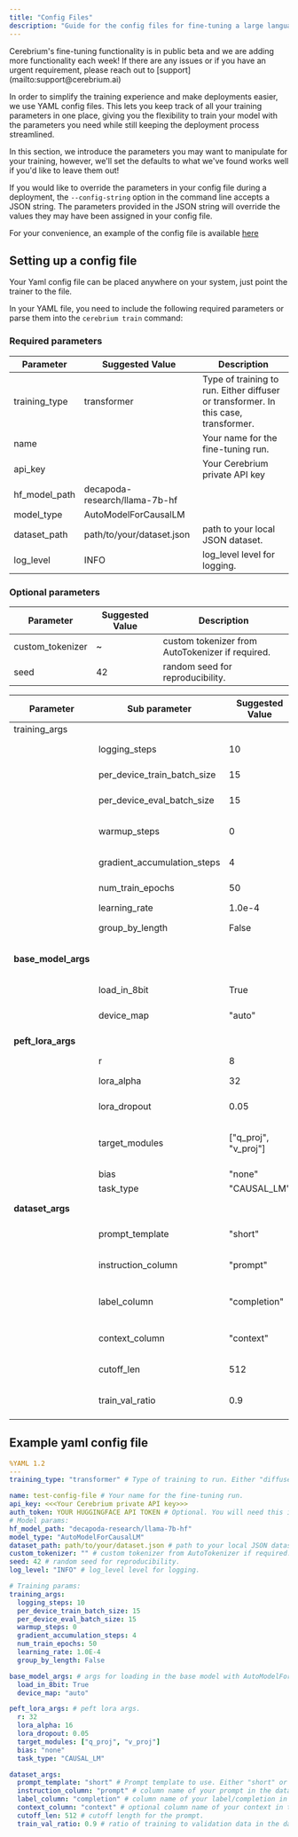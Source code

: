 ```yaml
---
title: "Config Files"
description: "Guide for the config files for fine-tuning a large language model on Cerebrium"
---
```


<Note>
  Cerebrium's fine-tuning functionality is in public beta and we are adding more
  functionality each week! If there are any issues or if you have an urgent
  requirement, please reach out to [support](mailto:support@cerebrium.ai)
</Note>

In order to simplify the training experience and make deployments easier, we use YAML config files. This lets you keep track of all your training parameters in one place, giving you the flexibility to train your model with the parameters you need while still keeping the deployment process streamlined.

In this section, we introduce the parameters you may want to manipulate for your training, however, we'll set the defaults to what we've found works well if you'd like to leave them out!

If you would like to override the parameters in your config file during a deployment, the `--config-string` option in the command line accepts a JSON string. The parameters provided in the JSON string will override the values they may have been assigned in your config file.

For your convenience, an example of the config file is available [here](#example-yaml-config-file)

## Setting up a config file

Your Yaml config file can be placed anywhere on your system, just point the trainer to the file.

In your YAML file, you need to include the following required parameters or parse them into the `cerebrium train` command:

### Required parameters

| Parameter     | Suggested Value               | Description                                                                         |
| ------------- | ----------------------------- | ----------------------------------------------------------------------------------- |
| training_type | transformer                   | Type of training to run. Either diffuser or transformer. In this case, transformer. |
| name          |                               | Your name for the fine-tuning run.                                                  |
| api_key       |                               | Your Cerebrium private API key                                                      |
| hf_model_path | decapoda-research/llama-7b-hf |                                                                                     |
| model_type    | AutoModelForCausalLM          |                                                                                     |
| dataset_path  | path/to/your/dataset.json     | path to your local JSON dataset.                                                    |
| log_level     | INFO                          | log_level level for logging.                                                        |

### Optional parameters

| Parameter        | Suggested Value | Description                                      |
| ---------------- | --------------- | ------------------------------------------------ |
| custom_tokenizer | ~               | custom tokenizer from AutoTokenizer if required. |
| seed             | 42              | random seed for reproducibility.                 |

| Parameter           | Sub parameter               | Suggested Value      | Description                                                            |
| ------------------- | --------------------------- | -------------------- | ---------------------------------------------------------------------- |
| training_args       |                             |
|                     | logging_steps               | 10                   | Number of steps between logging.                                       |
|                     | per_device_train_batch_size | 15                   | Batch size per GPU for training.                                       |
|                     | per_device_eval_batch_size  | 15                   | Batch size per GPU for evaluation.                                     |
|                     | warmup_steps                | 0                    | Number of warmup steps for learning rate scheduler.                    |
|                     | gradient_accumulation_steps | 4                    | Number of gradient accumulation steps.                                 |
|                     | num_train_epochs            | 50                   | Number of training epochs.                                             |
|                     | learning_rate               | 1.0e-4               | Learning rate for training.                                            |
|                     | group_by_length             | False                | Whether to group batches by length.                                    |
| **base_model_args** |                             |                      | The kwargs for loading in the base model with _AutoModelForCausalLM()_ |
|                     | load_in_8bit                | True                 | Whether to load in the model in 8bit.                                  |
|                     | device_map                  | "auto"               | Device map for loading in the model.                                   |
| **peft_lora_args**  |                             |                      | Peft lora kwargs for use by _PeftConfig()_                             |
|                     | r                           | 8                    | The r value for LoRA.                                                  |
|                     | lora_alpha                  | 32                   | The lora_alpha value for LoRA.                                         |
|                     | lora_dropout                | 0.05                 | The lora_dropout value for LoRA.                                       |
|                     | target_modules              | ["q_proj", "v_proj"] | The target_modules for LoRA. These are the suggested values for Llama  |
|                     | bias                        | "none"               | Bias for LoRA.                                                         |
|                     | task_type                   | "CAUSAL_LM"          | The task_type for LoRA.                                                |
| **dataset_args**    |                             |                      | Custom args for your dataset.                                          |
|                     | prompt_template             | "short"              | Prompt template to use. Either "short" or "long".                      |
|                     | instruction_column          | "prompt"             | Column name of your prompt in the dataset.json                         |
|                     | label_column                | "completion"         | Column name of your label/completion in the dataset.json               |
|                     | context_column              | "context"            | Optional column name of your context in the dataset.json               |
|                     | cutoff_len                  | 512                  | Cutoff length for the prompt.                                          |
|                     | train_val_ratio             | 0.9                  | Ratio of training to validation data in the dataset split.             |

## Example yaml config file

```yaml
%YAML 1.2
---
training_type: "transformer" # Type of training to run. Either "diffuser" or "transformer". In this case, "transformer".

name: test-config-file # Your name for the fine-tuning run.
api_key: <<<Your Cerebrium private API key>>>
auth_token: YOUR HUGGINGFACE API TOKEN # Optional. You will need this if you are finetuning llama2
# Model params:
hf_model_path: "decapoda-research/llama-7b-hf"
model_type: "AutoModelForCausalLM"
dataset_path: path/to/your/dataset.json # path to your local JSON dataset.
custom_tokenizer: "" # custom tokenizer from AutoTokenizer if required.
seed: 42 # random seed for reproducibility.
log_level: "INFO" # log_level level for logging.

# Training params:
training_args:
  logging_steps: 10
  per_device_train_batch_size: 15
  per_device_eval_batch_size: 15
  warmup_steps: 0
  gradient_accumulation_steps: 4
  num_train_epochs: 50
  learning_rate: 1.0E-4
  group_by_length: False

base_model_args: # args for loading in the base model with AutoModelForCausalLM
  load_in_8bit: True
  device_map: "auto"

peft_lora_args: # peft lora args.
  r: 32
  lora_alpha: 16
  lora_dropout: 0.05
  target_modules: ["q_proj", "v_proj"]
  bias: "none"
  task_type: "CAUSAL_LM"

dataset_args:
  prompt_template: "short" # Prompt template to use. Either "short" or "long".
  instruction_column: "prompt" # column name of your prompt in the dataset.json
  label_column: "completion" # column name of your label/completion in the dataset.json
  context_column: "context" # optional column name of your context in the dataset.json
  cutoff_len: 512 # cutoff length for the prompt.
  train_val_ratio: 0.9 # ratio of training to validation data in the dataset split.
```
